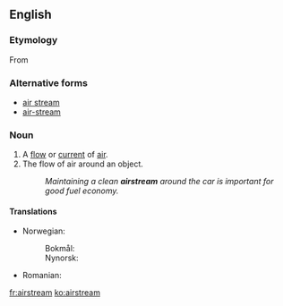 ==English==

===Etymology===
From {{compound|air|stream|lang=en}}

===Alternative forms===
* [[air stream]]
* [[air-stream]]

===Noun===
{{en-noun}}

# A [[flow]] or [[current]] of [[air]].
# The flow of air around an object.
#: ''Maintaining a clean '''airstream''' around the car is important for good fuel economy.''

====Translations====
{{trans-top|flow or current of air}}
* Norwegian:
*: Bokmål: {{t|nb|luftstrøm|m}}
*: Nynorsk: {{t|nn|luftstraum|m}}
{{trans-mid}}
* Romanian: {{t+|ro|curent de aer|n}}
{{trans-bottom}}

[[fr:airstream]]
[[ko:airstream]]